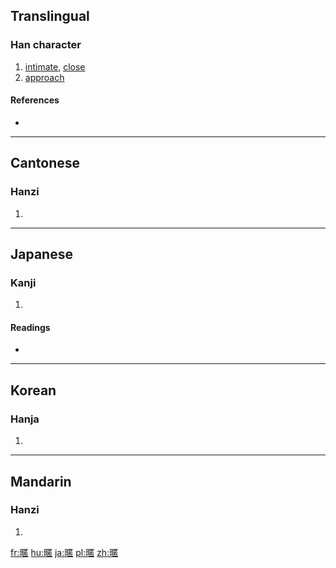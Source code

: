 ==Translingual==

===Han character===
{{Han char|rn=72|rad=日|as=11|sn=15|four=6101<sub>6</sub>|canj=日尸廿口 (ASTR)|ids=⿰[[日]][[匿]]}}

# [[intimate]], [[close]]
# [[approach]]

====References====
* {{Han ref|kx=0499.250|dkj=14132|dj=0868.310|hdz=21528.040|uh=66B1|ud=26289|bh=BCCA|bd=48330}}

----

==Cantonese==

===Hanzi===
{{yue-hanzi|jyut=[[nik1]]|y=nik1}}

# {{defn|lang=yue|sort=日11}}

----

==Japanese==

===Kanji===
{{ja-kanji|grade=|rs=日11}}

# {{defn|lang=ja|sort=日11}}

====Readings====
* {{ja-readings|on=[[じつ]] (jitsu), [[にち]] (nichi)|kun=[[ちかずく]] (chikazuku), [[ちかずき]] (chikazuki)}}

----

==Korean==

===Hanja===
{{ko-hanja|hangeul=[[닐]], [[일]]|eumhun=|rv=nil, il|mr=nil, il|y=nil, il}}

# {{defn|lang=ko|sort=日11}}

----

==Mandarin==

===Hanzi===
{{cmn-hanzi|pin=[[nì]] ([[ni4]])|wg=ni<sup>4</sup>}}

# {{defn|lang=cmn|sort=日11}}

[[fr:暱]]
[[hu:暱]]
[[ja:暱]]
[[pl:暱]]
[[zh:暱]]